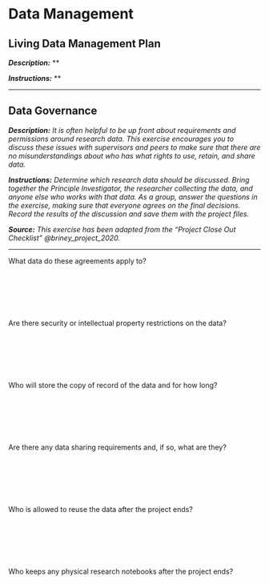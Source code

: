 # Data Management

## Living Data Management Plan {#living-dmp}

***Description:*** **

***Instructions:*** **

---

## Data Governance {#data-governance}

***Description:*** *It is often helpful to be up front about requirements and permissions around research data. This exercise encourages you to discuss these issues with supervisors and peers to make sure that there are no misunderstandings about who has what rights to use, retain, and share data.*

***Instructions:*** *Determine which research data should be discussed. Bring together the Principle Investigator, the researcher collecting the data, and anyone else who works with that data. As a group, answer the questions in the exercise, making sure that everyone agrees on the final decisions. Record the results of the discussion and save them with the project files.*

***Source:*** *This exercise has been adapted from the "Project Close Out Checklist" @briney_project_2020.*

---

What data do these agreements apply to?

&nbsp;

&nbsp;

&nbsp;

Are there security or intellectual property restrictions on the data?

&nbsp;

&nbsp;

&nbsp;

Who will store the copy of record of the data and for how long?

&nbsp;

&nbsp;

&nbsp;

Are there any data sharing requirements and, if so, what are they?

&nbsp;

&nbsp;

&nbsp;

Who is allowed to reuse the data after the project ends?

&nbsp;

&nbsp;

&nbsp;

Who keeps any physical research notebooks after the project ends?

&nbsp;

&nbsp;

&nbsp;
